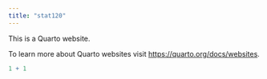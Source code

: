 ```yaml
---
title: "stat120"
---
```


This is a Quarto website.

To learn more about Quarto websites visit <https://quarto.org/docs/websites>.

```r
1 + 1
```
